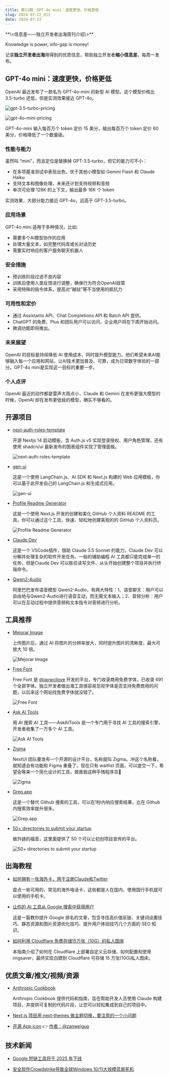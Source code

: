 ```yaml
---
title: 第11期：GPT-4o mini：速度更快，价格更低
slug: 2024-07-22_011
date: 2024-07-22
---
```


<Aside>
**\<信息差——独立开发者出海周刊介绍\>**

Knowledge is power, info-gap is money!

记录**独立开发者出海**用得到的优质信息，帮助独立开发者**缩小信息差**，每周一发布。

</Aside>

## GPT-4o mini：速度更快，价格更低

OpenAI 最近发布了一款名为 GPT-4o-mini 的新型 AI 模型。这个模型价格比 3.5-turbo 还低，但是实测效果接近 GPT-4o。

![gpt-3.5-turbo-pricing](/assets/011/gpt-35-turbo-pricing.webp)

![gpt-4o-mini-pricing](/assets/011/gpt-4o-mini-pricing.webp)

GPT-4o-mini 输入每百万个 token 定价 15 美分，输出每百万个 token 定价 60 美分，价格降低了一个数量级。

### 性能与能力

虽然叫 “mini”，而且定位是替换掉 GPT-3.5-turbo，但它的能力可不小：

- 在多项基准测试中表现出色，优于其他小模型如 Gemini Flash 和 Claude Haiku
- 支持文本和图像处理，未来还计划支持视频和音频
- 单次可处理 128K 的上下文，输出最多 16K 个 token

实测效果，大部分能力接近 GPT-4o，远高于 GPT-3.5-turbo。

### 应用场景

GPT-4o mini 适用于多种情况，比如:

- 需要多个AI模型协作的应用
- 处理大量文本，如完整代码库或长对话历史
- 需要实时响应的客户服务聊天机器人


### 安全措施

- 预训练阶段过滤不良内容
- 训练后使用人类反馈进行调整，确保行为符合OpenAI政策
- 采用特殊的指令体系，提高对“越狱”等不当使用的抵抗力

### 可用性和定价

- 通过 Assistants API、Chat Completions API 和 Batch API 提供。
- ChatGPT 的免费、Plus 和团队用户可以访问，企业用户将在下周开始访问。
- 微调功能即将推出。

### 未来展望

OpenAI 的目标是持续降低 AI 使用成本，同时提升模型能力。他们希望未来AI能够融入每一个应用和网站，让AI技术更加普及、可靠，成为日常数字体验的一部分。GPT-4o mini是实现这一目标的重要一步。

### 个人点评

OpenAI 最近的动作都是雷声大雨点小，Claude 和 Gemini 在发布更强大模型的时候，OpenAI 却在发布更低级的模型，确实不够看的。

## 开源项目

- [next-auth-roles-template](https://github.com/mickasmt/next-auth-roles-template)

  开源 Nextjs 14 启动模板，含 Auth.js v5 实现登录授权、用户角色管理，还有使用 shadcn/ui 最新发布的图表组件实现了管理面板。

  ![next-auth-roles-template](/assets/011/next-auth-roles-template.webp)

- [gen-ui](https://github.com/bracesproul/gen-ui)

  这是一个使用 LangChain.js、AI SDK 和 Next.js 构建的 Web 应用模板，你可以基于此开发自己的 LangChain.js 和生成式应用。

  ![gen-ui](/assets/011/gen-ui.webp)

- [Profile Readme Generator](https://github.com/maurodesouza/profile-readme-generator)

  这是一个使用 Next.js 开发的创建和美化 GitHub 个人资料 README 的工具。你可以通过这个工具，快速、轻松地创建美观的的 GitHub 个人资料页。

  ![Profile Readme Generator](/assets/011/profile-readme-generator.webp)

- [Claude Dev](https://github.com/saoudrizwan/claude-dev)

  这是一个 VSCode插件，借助 Claude 3.5 Sonnet 的能力，Claude Dev 可以分解并处理复杂的软件开发任务。一般的辅助编程 AI 工具都只能完成单一的任务，但是Claude Dev 可以胜任读写文件、从头开始创建整个项目并执行终端命令。

- [Qwen2-Audio](https://github.com/QwenLM/Qwen2-Audio)

  阿里巴巴发布语音模型 Qwen2-Audio，有两大特性：1、语音聊天：用户可以自由地与Qwen2-Audio进行语音互动，而无需文本输入；2、音频分析：用户可以在互动过程中提供音频和文本指令对音频进行分析。


## 工具推荐

- [Mejorar Image](https://mejorarimagen.org/)

  上传图片后，通过 AI 将图片的分辨率放大，同时提升图片的清晰度，最大可放大 10 倍。

  ![Mejorar Image](/assets/011/mejorarimagen.webp)

- [Free Font](https://wangchujiang.com/free-font/)

  Free Font 是 [@jaywcjlove](https://x.com/jaywcjlove/status/1813230143151960245) 开发的平台，专门收录商用免费字体，已收录 691 个全部字体。独立开发者做出海工具很容易忽视字体是否支持免费商用的问题，以后来这个网站找免费字体就没错了。

  ![Free Font](/assets/011/free-font.webp)

- [Ask AI Tools](https://askaitools.ai/)

  用 AI 搜索 AI 工具——AskAITools 是一个专门用于寻找 AI 工具的搜索引擎，开发者收集了一万多个 AI 工具。

  ![Ask AI Tools](/assets/011/askaitools.webp)

- [Zigma](https://zigma.io/)

  NextUI 团队要发布一个开源的设计平台，名称就叫 Zigma。冲这个名称看，就知道会有功能和 Figma 重叠了，现在只有 waitlist 页面，可以提交一下，希望会等来一个简化设计的工具，救救我这种手残程序员🤡

  ![Zigma](/assets/011/zigma.webp)

- [Grep.app](https://grep.app/)

  这是一个替代 Github 搜索的工具，可以在1秒内响应搜索结果，比在 Github 内搜索效率提升很多。

  ![Grep.app](/assets/011/grep-app.webp)

- [50+ directories to submit your startup](https://www.starterpedia.com/p/curated-list-of-50-directories)

  做外链的福音，这里面提供了 50 个可以让初创项目宣传的平台。

  ![50+ directories to submit your startup](/assets/011/submit.avif)


## 出海教程

- [如何拥有一张海外卡，用于注册Claude和Twitter](https://gap.weijunext.com/blogs/get-a-oversea-sim)

  盘点一些可用的、常见的海外电话卡，这些都是人在国内、使用国行手机就可以使用的手机卡。

- [让你的 AI 工具从 Google 搜索中获得用户](https://mazzzystar.github.io/2023/07/23/Get-users-for-your-AI-tool-from-Google-search-zh/)

  这是一篇教你提升 Google 排名的文章，包含寻找高价值反链、关键词设置技巧、静态资源和图片资源优化技巧、提升用户体验技巧几个方面的 SEO 知识。

- [如何利用 Cloudflare 免费存储15万张（10G）的私人图床](https://docs.imgsaver.net/#/deploy-custom-cloud-storage-zh)

  本指南介绍了如何在 Cloudflare 上部署自定义云存储、如何配置和使用 imgsaver，最终实现白嫖到 Cloudflare 可存储 15 万张(10G)私人图床。


## 优质文章/推文/视频/资源

- [Anthropic Cookbook](https://github.com/anthropics/anthropic-cookbook)

  Anthropic Cookbook 提供代码和指南，旨在帮助开发人员使用 Claude 构建项目，并提供可复制的代码片段，让您可以轻松集成到自己的项目中。

- [Next.js 项目用 next-themes 做主题切换，要注意的一个小问题](https://x.com/weijunext/status/1812361225193295924)

- [开源 App icon](https://www.figma.com/@568893cd_ef39_4) 👉 [作者：@zanweiguo](https://x.com/zanweiguo/status/1810618484239536546)

## 技术新闻

- [Google 短链工具将于 2025 年下线](https://developers.googleblog.com/en/google-url-shortener-links-will-no-longer-be-available/)

- [安全软件Crowdstrike导致全球Windows 10/11大规模蓝屏死机](https://www.landiannews.com/archives/105046.html)
